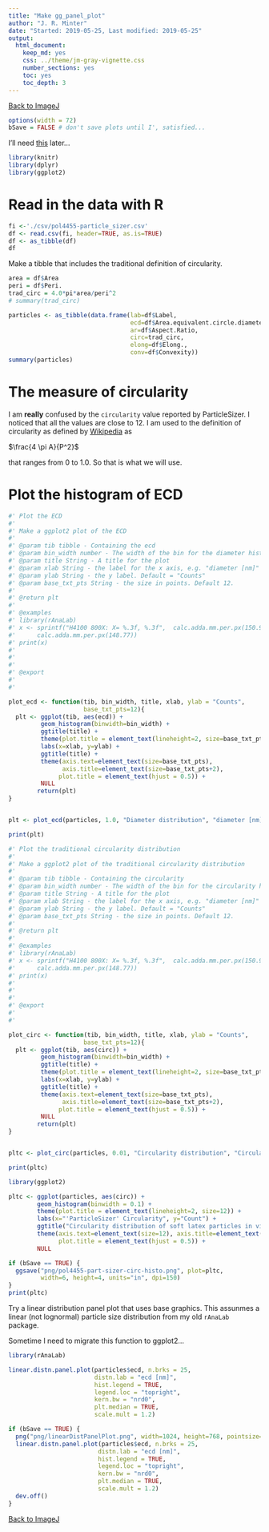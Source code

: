 ```yaml
---
title: "Make gg_panel_plot"
author: "J. R. Minter"
date: "Started: 2019-05-25, Last modified: 2019-05-25"
output:
  html_document:
    keep_md: yes
    css: ../theme/jm-gray-vignette.css
    number_sections: yes
    toc: yes
    toc_depth: 3
---
```


[Back to ImageJ](ImageJ.html)


```r
options(width = 72)
bSave = FALSE # don't save plots until I', satisfied...
```

I'll need
[this](https://cran.r-project.org/web/packages/egg/vignettes/Ecosystem.html)
later...

```r
library(knitr)
library(dplyr)
library(ggplot2)
```

# Read in the data with R

```r
fi <-'./csv/pol4455-particle_sizer.csv'
df <- read.csv(fi, header=TRUE, as.is=TRUE)
df <- as_tibble(df)
df
```

Make a tibble that includes the traditional definition of circularity.

```r
area = df$Area
peri = df$Peri.
trad_circ = 4.0*pi*area/peri^2
# summary(trad_circ)

particles <- as_tibble(data.frame(lab=df$Label,
                                  ecd=df$Area.equivalent.circle.diameter,
                                  ar=df$Aspect.Ratio,
                                  circ=trad_circ,
                                  elong=df$Elong.,
                                  conv=df$Convexity))
summary(particles)
```
# The measure of circularity

I am **really** confused by the `circularity` value reported by ParticleSizer.
I noticed that all the values are close to 12. I am used to the definition of
circularity as defined by [Wikipedia](https://en.wikipedia.org/wiki/Shape_factor_(image_analysis_and_microscopy)#Circularity)
as

$\frac{4  \pi A}{P^2}$

that ranges from 0 to 1.0. So that is what we will use.

# Plot the histogram of ECD

```r

#' Plot the ECD
#'
#' Make a ggplot2 plot of the ECD
#'
#' @param tib tibble - Containing the ecd
#' @param bin_width number - The width of the bin for the diameter histogram
#' @param title String - A title for the plot
#' @param xlab String - the label for the x axis, e.g. "diameter [nm]"
#' @param ylab String - the y label. Default = "Counts"
#' @param base_txt_pts String - the size in points. Default 12.
#'
#' @return plt
#'
#' @examples
#' library(rAnaLab)
#' x <- sprintf("H4100 800X: X= %.3f, %.3f",  calc.adda.mm.per.px(150.92),
#'      calc.adda.mm.per.px(148.77))
#' print(x)
#'
#'
#'
#' @export
#'
#'

plot_ecd <- function(tib, bin_width, title, xlab, ylab = "Counts",
                     base_txt_pts=12){
  plt <- ggplot(tib, aes(ecd)) +
         geom_histogram(binwidth=bin_width) +
         ggtitle(title) +
         theme(plot.title = element_text(lineheight=2, size=base_txt_pts+2)) +
         labs(x=xlab, y=ylab) +
         ggtitle(title) +
         theme(axis.text=element_text(size=base_txt_pts),
               axis.title=element_text(size=base_txt_pts+2),
              plot.title = element_text(hjust = 0.5)) +
         NULL
        return(plt)
}


plt <- plot_ecd(particles, 1.0, "Diameter distribution", "diameter [nm]", "Counts")

print(plt)
```

```r

#' Plot the traditional circularity distribution
#'
#' Make a ggplot2 plot of the traditional circularity distribution
#'
#' @param tib tibble - Containing the circularity
#' @param bin_width number - The width of the bin for the circularity histogram
#' @param title String - A title for the plot
#' @param xlab String - the label for the x axis, e.g. "diameter [nm]"
#' @param ylab String - the y label. Default = "Counts"
#' @param base_txt_pts String - the size in points. Default 12.
#'
#' @return plt
#'
#' @examples
#' library(rAnaLab)
#' x <- sprintf("H4100 800X: X= %.3f, %.3f",  calc.adda.mm.per.px(150.92),
#'      calc.adda.mm.per.px(148.77))
#' print(x)
#'
#'
#'
#' @export
#'
#'

plot_circ <- function(tib, bin_width, title, xlab, ylab = "Counts",
                     base_txt_pts=12){
  plt <- ggplot(tib, aes(circ)) +
         geom_histogram(binwidth=bin_width) +
         ggtitle(title) +
         theme(plot.title = element_text(lineheight=2, size=base_txt_pts+2)) +
         labs(x=xlab, y=ylab) +
         ggtitle(title) +
         theme(axis.text=element_text(size=base_txt_pts),
               axis.title=element_text(size=base_txt_pts+2),
              plot.title = element_text(hjust = 0.5)) +
         NULL
        return(plt)
}


pltc <- plot_circ(particles, 0.01, "Circularity distribution", "Circularity", "Counts")

print(pltc)

```


```r
library(ggplot2)

pltc <- ggplot(particles, aes(circ)) +
        geom_histogram(binwidth = 0.1) +
        theme(plot.title = element_text(lineheight=2, size=12)) +
        labs(x="'ParticleSizer' Circularity", y="Count") +
        ggtitle("Circularity distribution of soft latex particles in vitreous ice") +
        theme(axis.text=element_text(size=12), axis.title=element_text(size=14),
              plot.title = element_text(hjust = 0.5)) +
        NULL

if (bSave == TRUE) {
  ggsave("png/pol4455-part-sizer-circ-histo.png", plot=pltc,
         width=6, height=4, units="in", dpi=150)
}
print(pltc)

```

Try a linear distribution panel plot that uses base graphics. This assunmes
a linear (not lognormal) particle size distribution from my old `rAnaLab`
package.

Sometime I need to migrate this function to ggplot2...


```r
library(rAnaLab)

linear.distn.panel.plot(particles$ecd, n.brks = 25,
                        distn.lab = "ecd [nm]",
                        hist.legend = TRUE,
                        legend.loc = "topright",
                        kern.bw = "nrd0",
                        plt.median = TRUE,
                        scale.mult = 1.2)

```
```r
if (bSave == TRUE) {
  png("png/linearDistPanelPlot.png", width=1024, height=768, pointsize=24)
  linear.distn.panel.plot(particles$ecd, n.brks = 25,
                         distn.lab = "ecd [nm]",
                         hist.legend = TRUE,
                         legend.loc = "topright",
                         kern.bw = "nrd0",
                         plt.median = TRUE,
                         scale.mult = 1.2)
  dev.off()
}

```

[Back to ImageJ](ImageJ.html)
